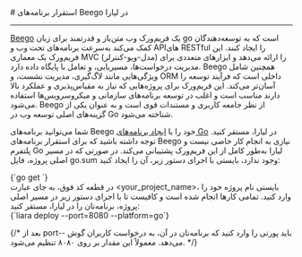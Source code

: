 

<Layout>
<Head>
<title>مستندات استقرار برنامه‌های Beego - لیارا</title>

<meta property="og:title" content="مستندات خدمات رایانش ابری لیارا" />
<meta property="og:description" content="مستندات نحوه استقرار برنامه‌های Beego در go در لیارا"  />
<meta property="og:image" content="https://files.liara.ir/liara/logos/liara-poster.jpg" />
</Head>
# استقرار برنامه‌های Beego در لیارا
<hr className="mb-2" />
<a className="text-[#2196f3] " href="https://github.com/beego/beego">Beego</a> یک فریم‌ورک وب متن‌باز و قدرتمند برای زبان go است که به توسعه‌دهندگان کمک می‌کند به‌سرعت برنامه‌های تحت وب و API‌های RESTful را ایجاد کنند. این فریم‌ورک یک معماری MVC (مدل-ویو-کنترلر) را ارائه می‌دهد و ابزارهای متعددی برای مدیریت درخواست‌ها، مسیریابی، و تعامل با پایگاه داده دارد. Beego همچنین شامل ویژگی‌هایی مانند لاگ‌گیری، مدیریت نشست، و ORM داخلی است که فرآیند توسعه را آسان‌تر می‌کند. این فریم‌ورک برای پروژه‌هایی که نیاز به مقیاس‌پذیری و عملکرد بالا دارند مناسب است و اغلب در توسعه برنامه‌های سازمانی و میکروسرویس‌ها استفاده می‌شود. Beego از نظر جامعه کاربری و مستندات قوی است و به عنوان یکی از گزینه‌های اصلی توسعه وب در Go شناخته می‌شود.









<div className='h-2' />

 شما می‌توانید برنامه‌های Beego خود را با <a href="../../how-tos/create-app" className="text-[#2196f3] ">ایجاد برنامه‌های Go</a> در لیارا، مستقر کنید.
توجه داشته باشید که برای استقرار برنامه‌های Beego نیازی به انجام کار خاصی نیست و پلتفرم Go لیارا به‌طور کامل از این فریم‌ورک پشتیبانی می‌کند.
در صورتی که در مسیر اصلی پروژه، فایل <Important>go.sum</Important> وجود ندارد، بایستی با اجرای دستور زیر، آن را ایجاد کنید: 

<div className="h-2" />
<div dir='ltr'>
<Highlight className="bash">
    {`go get <your_project_name>`}
</Highlight>
</div>
<div className="h-2" />
در قطعه کد فوق، به جای عبارت <Important>&lt;your_project_name&gt;</Important>، بایستی نام پروژه خود را وارد کنید.
تمامی کارها انجام شده است و کافیست تا با اجرای دستور زیر در مسیر اصلی پروژه، برنامه‌تان را در لیارا، مستقر کنید:

<div className="h-2" />
<div dir='ltr'>
<Highlight className="bash">
    {`liara deploy --port=8080 --platform=go`}
</Highlight>
</div>
<div className="h-2" />

{/* بعد از <Important>port--</Important> باید پورتی را وارد کنید که برنامه‌تان در آن، به درخواست کاربران گوش می‌دهد. معمولاً این مقدار بر روی ۸۰۸۰ تنظیم می‌شود. */}

</Layout>